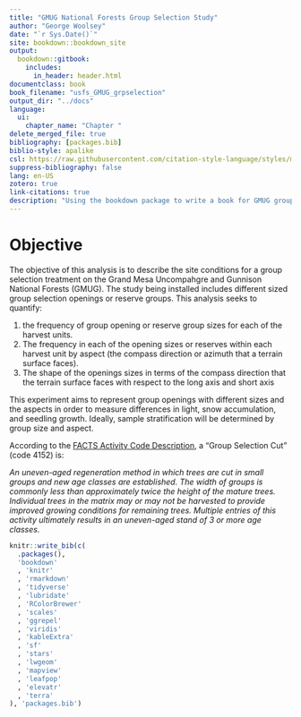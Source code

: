 ```yaml
--- 
title: "GMUG National Forests Group Selection Study"
author: "George Woolsey"
date: "`r Sys.Date()`"
site: bookdown::bookdown_site
output: 
  bookdown::gitbook:
    includes:
      in_header: header.html
documentclass: book
book_filename: "usfs_GMUG_grpselection"
output_dir: "../docs"
language:
  ui:
    chapter_name: "Chapter "
delete_merged_file: true
bibliography: [packages.bib]
biblio-style: apalike
csl: https://raw.githubusercontent.com/citation-style-language/styles/master/research-institute-for-nature-and-forest.csl
suppress-bibliography: false
lang: en-US
zotero: true
link-citations: true
description: "Using the bookdown package to write a book for GMUG group selection study planning. The output format for this example is bookdown::gitbook."
---
```


# Objective

The objective of this analysis is to describe the site conditions for a group selection treatment on the Grand Mesa Uncompahgre and Gunnison National Forests (GMUG). The study being installed includes different sized group selection openings or reserve groups. This analysis seeks to quantify: 

1. the frequency of group opening or reserve group sizes for each of the harvest units.
2. The frequency in each of the opening sizes or reserves within each harvest unit by aspect (the compass direction or azimuth that a terrain surface faces).
3. The shape of the openings sizes in terms of the compass direction that the terrain surface faces with respect to the long axis and short axis

This experiment aims to represent group openings with different sizes and the aspects in order to measure differences in light, snow accumulation, and seedling growth.  Ideally, sample stratification will be determined by group size and aspect.

According to the [FACTS Activity Code Description](https://www.fs.usda.gov/Internet/FSE_DOCUMENTS/fseprd539041.pdf), a "Group Selection Cut" (code 4152) is:

*An uneven-aged regeneration method in which trees are cut in small groups and new age classes are established. The width of groups is commonly less than approximately twice the height of the mature trees. Individual trees in the matrix may or may not be harvested to provide improved growing conditions for remaining trees. Multiple entries of this activity ultimately results in an uneven-aged stand of 3 or more age classes.*

```r
knitr::write_bib(c(
  .packages(),
  'bookdown'
  , 'knitr'
  , 'rmarkdown'
  , 'tidyverse'
  , 'lubridate'
  , 'RColorBrewer'
  , 'scales'
  , 'ggrepel'
  , 'viridis'
  , 'kableExtra'
  , 'sf'
  , 'stars'
  , 'lwgeom'
  , 'mapview'
  , 'leafpop'
  , 'elevatr'
  , 'terra'
), 'packages.bib')
```
